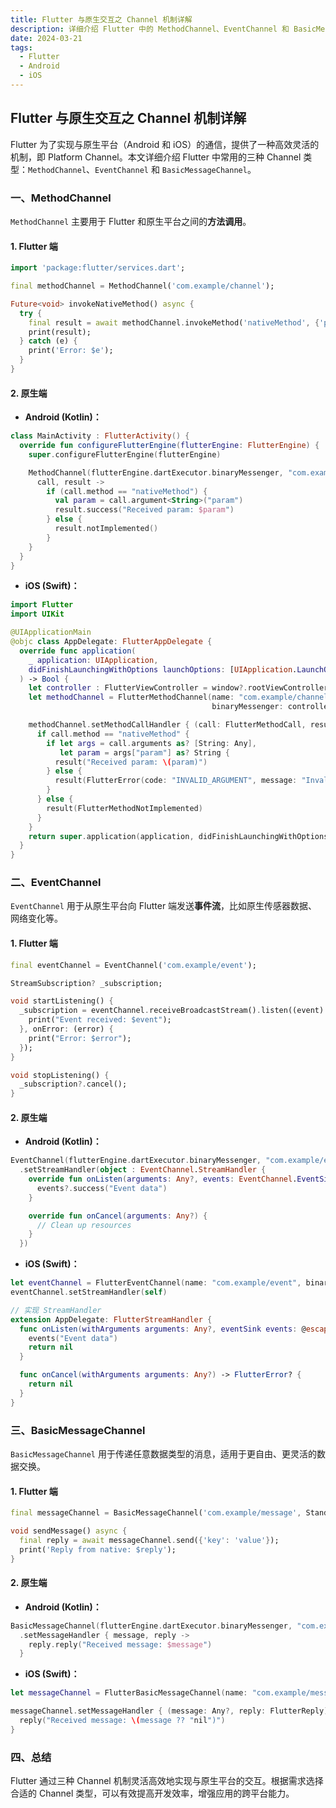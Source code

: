 ```yaml
---
title: Flutter 与原生交互之 Channel 机制详解
description: 详细介绍 Flutter 中的 MethodChannel、EventChannel 和 BasicMessageChannel 三种通信机制,帮助开发者实现 Flutter 与原生平台的高效交互。
date: 2024-03-21
tags:
  - Flutter
  - Android
  - iOS
---
```


## Flutter 与原生交互之 Channel 机制详解

Flutter 为了实现与原生平台（Android 和 iOS）的通信，提供了一种高效灵活的机制，即 Platform Channel。本文详细介绍 Flutter 中常用的三种 Channel 类型：`MethodChannel`、`EventChannel` 和 `BasicMessageChannel`。

### 一、MethodChannel

`MethodChannel` 主要用于 Flutter 和原生平台之间的**方法调用**。

#### 1. Flutter 端

```dart
import 'package:flutter/services.dart';

final methodChannel = MethodChannel('com.example/channel');

Future<void> invokeNativeMethod() async {
  try {
    final result = await methodChannel.invokeMethod('nativeMethod', {'param': 'value'});
    print(result);
  } catch (e) {
    print('Error: $e');
  }
}
```

#### 2. 原生端

* **Android (Kotlin)：**

```kotlin
class MainActivity : FlutterActivity() {
  override fun configureFlutterEngine(flutterEngine: FlutterEngine) {
    super.configureFlutterEngine(flutterEngine)

    MethodChannel(flutterEngine.dartExecutor.binaryMessenger, "com.example/channel").setMethodCallHandler {
      call, result ->
        if (call.method == "nativeMethod") {
          val param = call.argument<String>("param")
          result.success("Received param: $param")
        } else {
          result.notImplemented()
        }
    }
  }
}
```

* **iOS (Swift)：**

```swift
import Flutter
import UIKit

@UIApplicationMain
@objc class AppDelegate: FlutterAppDelegate {
  override func application(
    _ application: UIApplication,
    didFinishLaunchingWithOptions launchOptions: [UIApplication.LaunchOptionsKey: Any]?
  ) -> Bool {
    let controller : FlutterViewController = window?.rootViewController as! FlutterViewController
    let methodChannel = FlutterMethodChannel(name: "com.example/channel",
                                             binaryMessenger: controller.binaryMessenger)

    methodChannel.setMethodCallHandler { (call: FlutterMethodCall, result: FlutterResult) in
      if call.method == "nativeMethod" {
        if let args = call.arguments as? [String: Any],
           let param = args["param"] as? String {
          result("Received param: \(param)")
        } else {
          result(FlutterError(code: "INVALID_ARGUMENT", message: "Invalid argument", details: nil))
        }
      } else {
        result(FlutterMethodNotImplemented)
      }
    }
    return super.application(application, didFinishLaunchingWithOptions: launchOptions)
  }
}
```

### 二、EventChannel

`EventChannel` 用于从原生平台向 Flutter 端发送**事件流**，比如原生传感器数据、网络变化等。

#### 1. Flutter 端

```dart
final eventChannel = EventChannel('com.example/event');

StreamSubscription? _subscription;

void startListening() {
  _subscription = eventChannel.receiveBroadcastStream().listen((event) {
    print("Event received: $event");
  }, onError: (error) {
    print("Error: $error");
  });
}

void stopListening() {
  _subscription?.cancel();
}
```

#### 2. 原生端

* **Android (Kotlin)：**

```kotlin
EventChannel(flutterEngine.dartExecutor.binaryMessenger, "com.example/event")
  .setStreamHandler(object : EventChannel.StreamHandler {
    override fun onListen(arguments: Any?, events: EventChannel.EventSink?) {
      events?.success("Event data")
    }

    override fun onCancel(arguments: Any?) {
      // Clean up resources
    }
  })
```

* **iOS (Swift)：**

```swift
let eventChannel = FlutterEventChannel(name: "com.example/event", binaryMessenger: controller.binaryMessenger)
eventChannel.setStreamHandler(self)

// 实现 StreamHandler
extension AppDelegate: FlutterStreamHandler {
  func onListen(withArguments arguments: Any?, eventSink events: @escaping FlutterEventSink) -> FlutterError? {
    events("Event data")
    return nil
  }

  func onCancel(withArguments arguments: Any?) -> FlutterError? {
    return nil
  }
}
```

### 三、BasicMessageChannel

`BasicMessageChannel` 用于传递任意数据类型的消息，适用于更自由、更灵活的数据交换。

#### 1. Flutter 端

```dart
final messageChannel = BasicMessageChannel('com.example/message', StandardMessageCodec());

void sendMessage() async {
  final reply = await messageChannel.send({'key': 'value'});
  print('Reply from native: $reply');
}
```

#### 2. 原生端

* **Android (Kotlin)：**

```kotlin
BasicMessageChannel(flutterEngine.dartExecutor.binaryMessenger, "com.example/message", StandardMessageCodec.INSTANCE)
  .setMessageHandler { message, reply ->
    reply.reply("Received message: $message")
  }
```

* **iOS (Swift)：**

```swift
let messageChannel = FlutterBasicMessageChannel(name: "com.example/message", binaryMessenger: controller.binaryMessenger, codec: FlutterStandardMessageCodec.sharedInstance())

messageChannel.setMessageHandler { (message: Any?, reply: FlutterReply) in
  reply("Received message: \(message ?? "nil")")
}
```

### 四、总结

Flutter 通过三种 Channel 机制灵活高效地实现与原生平台的交互。根据需求选择合适的 Channel 类型，可以有效提高开发效率，增强应用的跨平台能力。
